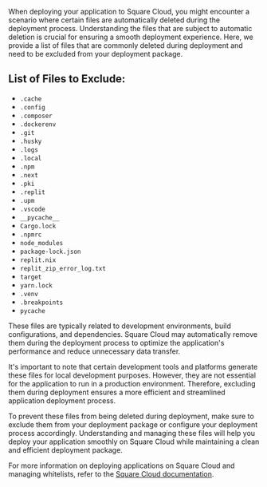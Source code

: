 When deploying your application to Square Cloud, you might encounter a scenario where certain files are automatically deleted during the deployment process. Understanding the files that are subject to automatic deletion is crucial for ensuring a smooth deployment experience. Here, we provide a list of files that are commonly deleted during deployment and need to be excluded from your deployment package.

## List of Files to Exclude:

* `.cache`
* `.config`
* `.composer`
* `.dockerenv`
* `.git`
* `.husky`
* `.logs`
* `.local`
* `.npm`
* `.next`
* `.pki`
* `.replit`
* `.upm`
* `.vscode`
* `__pycache__`
* `Cargo.lock`
* `.npmrc`
* `node_modules`
* `package-lock.json`
* `replit.nix`
* `replit_zip_error_log.txt`
* `target`
* `yarn.lock`
* `.venv`
* `.breakpoints`
* `pycache`

These files are typically related to development environments, build configurations, and dependencies. Square Cloud may automatically remove them during the deployment process to optimize the application's performance and reduce unnecessary data transfer.

It's important to note that certain development tools and platforms generate these files for local development purposes. However, they are not essential for the application to run in a production environment. Therefore, excluding them during deployment ensures a more efficient and streamlined application deployment process.

To prevent these files from being deleted during deployment, make sure to exclude them from your deployment package or configure your deployment process accordingly. Understanding and managing these files will help you deploy your application smoothly on Square Cloud while maintaining a clean and efficient deployment package.

For more information on deploying applications on Square Cloud and managing whitelists, refer to the [Square Cloud documentation](https://docs.squarecloud.app/).
